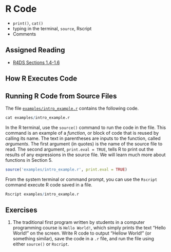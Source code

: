 # R Code

- `print()`, `cat()`
- typing in the terminal, `source`, Rscript
- Comments

## Assigned Reading

- [R4DS Sections 1.4-1.6](http://r4ds.had.co.nz/introduction.html#prerequisites)


## How R Executes Code


## Running R Code from Source Files

The file [`examples/intro_example.r`](examples/intro_example.r) contains the following code.

```r
cat examples/intro_example.r
```

In the R terminal, use the `source()` command to run the code in the file. This
command is an example of a _function_, or block of code that is reused by
calling its name. The text in parentheses are inputs to the function, called
_arguments_. The first argument (in quotes) is the name of the source file to
read. The second argument, `print.eval = TRUE`, tells R to print out the
results of any expressions in the source file. We will learn much more about
functions in Section 5.

```r
source('examples/intro_example.r', print.eval = TRUE)
```

From the system terminal or command prompt, you can use the `Rscript` command
execute R code saved in a file.

```r
Rscript examples/intro_example.r
```


## Exercises

1. The traditional first program written by students in a computer programming
  course is `Hello World!`, which simply prints the text "Hello World!" on the
  screen. Write R code to output "Hellow World!" (or something similar), save
  the code in a `.r` file, and run the file using either `source()` or
  `Rscript`.
